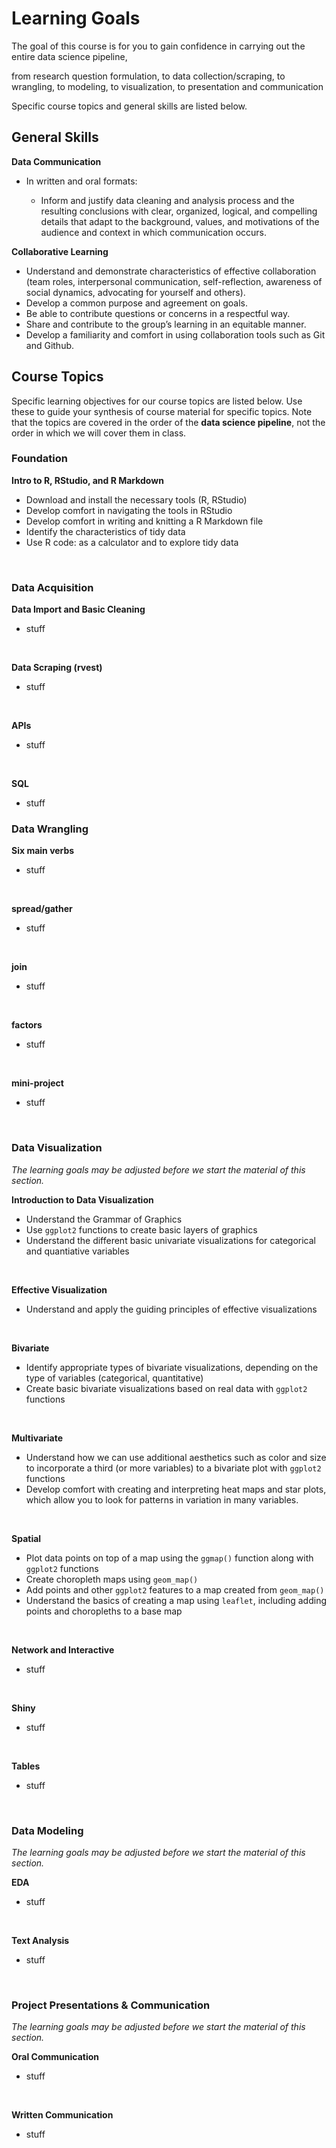 # Learning Goals {.unnumbered}

The goal of this course is for you to gain confidence in carrying out the entire data science pipeline, 

from research question formulation, 
to data collection/scraping,
to wrangling, 
to modeling, 
to visualization, 
to presentation and communication


Specific course topics and general skills are listed below.

## General Skills {.unnumbered}

**Data Communication**

-   In written and oral formats:

    -   Inform and justify data cleaning and analysis process and the resulting conclusions with clear, organized, logical, and compelling details that adapt to the background, values, and motivations of the audience and context in which communication occurs.

**Collaborative Learning**

-   Understand and demonstrate characteristics of effective collaboration (team roles, interpersonal communication, self-reflection, awareness of social dynamics, advocating for yourself and others).
-   Develop a common purpose and agreement on goals.
-   Be able to contribute questions or concerns in a respectful way.
-   Share and contribute to the group's learning in an equitable manner.
-   Develop a familiarity and comfort in using collaboration tools such as Git and Github. 

## Course Topics {.unnumbered}

Specific learning objectives for our course topics are listed below. Use these to guide your synthesis of course material for specific topics. Note that the topics are covered in the order of the **data science pipeline**, not the order in which we will cover them in class.

### Foundation {.unnumbered}

**Intro to R, RStudio, and R Markdown**

- Download and install the necessary tools (R, RStudio)
- Develop comfort in navigating the tools in RStudio
- Develop comfort in writing and knitting a R Markdown file
- Identify the characteristics of tidy data
- Use R code: as a calculator and to explore tidy data

<br>

### Data Acquisition {.unnumbered}

**Data Import and Basic Cleaning**

-   stuff

<br>

**Data Scraping (rvest)**

-   stuff  

<br>

**APIs**

-   stuff

<br>

**SQL**

-   stuff

### Data Wrangling {.unnumbered}

**Six main verbs**

-   stuff   

<br>


**spread/gather**

-   stuff

<br>

**join**

-   stuff 

<br>

**factors**

-   stuff 

<br>


**mini-project**

-   stuff  

<br>

### Data Visualization {.unnumbered}

*The learning goals may be adjusted before we start the material of this section.*


**Introduction to Data Visualization**

- Understand the Grammar of Graphics
- Use `ggplot2` functions to create basic layers of graphics
- Understand the different basic univariate visualizations for categorical and quantiative variables

<br>


**Effective Visualization**

- Understand and apply the guiding principles of effective visualizations


<br>

**Bivariate**

- Identify appropriate types of bivariate visualizations, depending on the type of variables (categorical, quantitative)
- Create basic bivariate visualizations based on real data with `ggplot2` functions

<br>

**Multivariate**

- Understand how we can use additional aesthetics such as color and size to incorporate a third (or more variables) to a bivariate plot with `ggplot2` functions
- Develop comfort with creating and interpreting heat maps and star plots, which allow you to look for patterns in variation in many variables. 

<br>

**Spatial**

- Plot data points on top of a map using the `ggmap()` function along with `ggplot2` functions      
- Create choropleth maps using `geom_map()`      
- Add points and other `ggplot2` features to a map created from `geom_map()`   
- Understand the basics of creating a map using `leaflet`, including adding points and choropleths to a base map 

<br>

**Network and Interactive**

-   stuff

<br>

**Shiny**

-   stuff

<br>

**Tables**

-   stuff 

<br>



### Data Modeling {.unnumbered}

*The learning goals may be adjusted before we start the material of this section.*

**EDA**

-   stuff

<br>

**Text Analysis**

-   stuff

<br>


### Project Presentations & Communication {.unnumbered}

*The learning goals may be adjusted before we start the material of this section.*

**Oral Communication**

-   stuff

<br>

**Written Communication**

-   stuff 

<br>